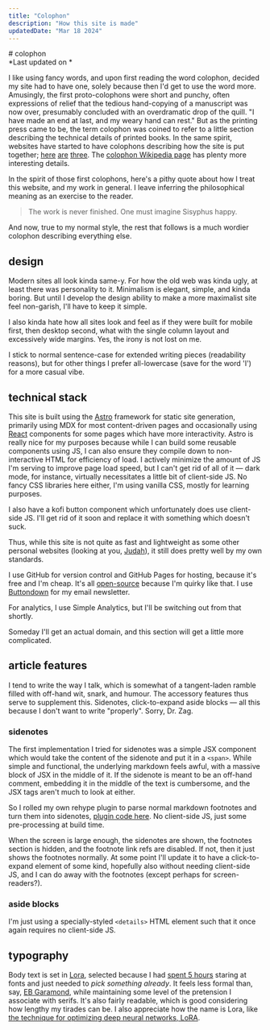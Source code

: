 ```yaml
---
title: "Colophon"
description: "How this site is made"
updatedDate: "Mar 18 2024"
---
```


<BasePage title={frontmatter.title} description={frontmatter.description}>
# colophon
<div>
  *Last updated on <FormattedDate date={new Date(frontmatter.updatedDate)} />*
</div>

I like using fancy words, and upon first reading the word colophon, decided my site had to have one, solely because then I'd get to use the word more. Amusingly, the first proto-colophons were short and punchy, often expressions of relief that the tedious hand-copying of a manuscript was now over, presumably concluded with an overdramatic drop of the quill. "I have made an end at last, and my weary hand can rest." But as the printing press came to be, the term colophon was coined to refer to a little section describing the technical details of printed books. In the same spirit, websites have started to have colophons describing how the site is put together; [here](https://gwern.net/about#colophon) [are](https://joodaloop.com/colophon/) [three](https://maggieappleton.com/colophon). The [colophon Wikipedia page](https://en.wikipedia.org/wiki/Colophon_(publishing)) has plenty more interesting details.

In the spirit of those first colophons, here's a pithy quote about how I treat this website, and my work in general. I leave inferring the philosophical meaning as an exercise to the reader.
> The work is never finished. One must imagine Sisyphus happy.

And now, true to my normal style, the rest that follows is a much wordier colophon describing everything else.

## design
Modern sites all look kinda same-y. For how the old web was kinda ugly, at least there was personality to it. Minimalism is elegant, simple, and kinda boring. But until I develop the design ability to make a more maximalist site feel non-garish, I'll have to keep it simple.

I also kinda hate how all sites look and feel as if they were built for mobile first, then desktop second, what with the single column layout and excessively wide margins. Yes, the irony is not lost on me. 

I stick to normal sentence-case for extended writing pieces (readability reasons), but for other things I prefer all-lowercase (save for the word 'I') for a more casual vibe.

## technical stack
This site is built using the [Astro](https://astro.build/) framework for static site generation, primarily using MDX for most content-driven pages and occasionally using [React](https://react.dev) components for some pages which have more interactivity. Astro is really nice for my purposes because while I can build some reusable components using JS, I can also ensure they compile down to non-interactive HTML for efficiency of load. I actively minimize the amount of JS I'm serving to improve page load speed, but I can't get rid of all of it — dark mode, for instance, virtually necessitates a little bit of client-side JS. No fancy CSS libraries here either, I'm using vanilla CSS, mostly for learning purposes.

I also have a kofi button component which unfortunately does use client-side JS. I'll get rid of it soon and replace it with something which doesn't suck.

Thus, while this site is not quite as fast and lightweight as some other personal websites (looking at you, [Judah](https://joodaloop.com)), it still does pretty well by my own standards.

I use GitHub for version control and GitHub Pages for hosting, because it's free and I'm cheap. It's all [open-source](https://github.com/kaisoapbox/kaisoapbox.github.io) because I'm quirky like that. I use [Buttondown](https://buttondown.email/refer/kaisoapbox) for my email newsletter. 

For analytics, I use Simple Analytics, but I'll be switching out from that shortly.

Someday I'll get an actual domain, and this section will get a little more complicated. 

## article features
I tend to write the way I talk, which is somewhat of a tangent-laden ramble filled with off-hand wit, snark, and humour. The accessory features thus serve to supplement this. Sidenotes, click-to-expand aside blocks — all this because I don't want to write "properly". Sorry, Dr. Zag.

### sidenotes
The first implementation I tried for sidenotes was a simple JSX component which would take the content of the sidenote and put it in a `<span>`. While simple and functional, the underlying markdown feels awful, with a massive block of JSX in the middle of it. If the sidenote is meant to be an off-hand comment, embedding it in the middle of the text is cumbersome, and the JSX tags aren't much to look at either.

So I rolled my own rehype plugin to parse normal markdown footnotes and turn them into sidenotes, [plugin code here](https://github.com/kaisoapbox/kaisoapbox.github.io/tree/main/src/plugins/sidenotes.js). No client-side JS, just some pre-processing at build time.

When the screen is large enough, the sidenotes are shown, the footnotes section is hidden, and the footnote link refs are disabled. If not, then it just shows the footnotes normally. At some point I'll update it to have a click-to-expand element of some kind, hopefully also without needing client-side JS, and I can do away with the footnotes (except perhaps for screen-readers?).

### aside blocks
I'm just using a specially-styled `<details>` HTML element such that it once again requires no client-side JS.

## typography
Body text is set in [Lora](https://fonts.google.com/specimen/Lora), selected because I had [spent 5 hours](https://x.com/kaisoapbox/status/1769613412924035450?s=20) staring at fonts and just needed to *pick something already*. It feels less formal than, say, [EB Garamond](https://fonts.google.com/specimen/EB+Garamond), while maintaining some level of the pretension I associate with serifs. It's also fairly readable, which is good considering how lengthy my tirades can be. I also appreciate how the name is Lora, like [the technique for optimizing deep neural networks, LoRA](https://arxiv.org/abs/2106.09685).
</BasePage>